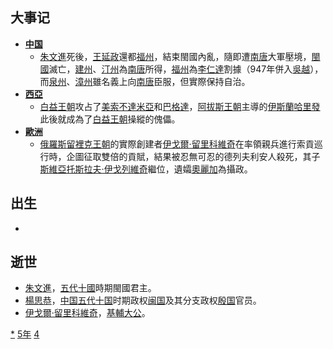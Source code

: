 {{yearTOC|945|闽'''[[天德_(閩)|天德]]三年'''；于阗'''[[同慶_(于闐)|同慶]]三十四年'''；契丹'''[[会同_(辽朝)|会同]]八年'''；南汉'''-{[[乾和|乾和]]}-三年'''；后蜀'''[[广政|广政]]八年'''；后晋（吴越、荆南、马楚）'''[[开运_(後晉)|开运]]二年'''；南唐'''[[保大_(南唐)|保大]]三年'''；大理'''[[文经|文经]]元年'''；日本'''[[天慶_(日本)|天慶]]八年'''}}

== 大事记 ==
*'''[[中国|中国]]'''
**[[朱文進|朱文進]]死後，[[王延政|王延政]]還都[[福州|福州]]，結束閩國內亂，隨即遭[[南唐|南唐]]大軍壓境，[[閩國|閩國]]滅亡，[[建州|建州]]、[[汀州|汀州]]為[[南唐|南唐]]所得，[[福州|福州]]為[[李仁達|李仁達]]割據（947年併入[[吳越國|吳越]]），而[[泉州|泉州]]、[[漳州|漳州]]雖名義上向[[南唐|南唐]]臣服，但實際保持自治。
*'''[[西亞|西亞]]'''
**[[白益王朝|白益王朝]]攻占了[[美索不達米亞|美索不達米亞]]和[[巴格達|巴格達]]，[[阿拔斯王朝|阿拔斯王朝]]主導的[[伊斯蘭|伊斯蘭]][[哈里發|哈里發]]此後就成為了[[白益王朝|白益王朝]]操縱的傀儡。 
*'''[[歐洲|歐洲]]'''
**[[俄羅斯|俄羅斯]][[留裡克王朝|留裡克王朝]]的實際創建者[[伊戈爾·留里科維奇|伊戈爾·留里科維奇]]在率領親兵進行索貢巡行時，企圖征取雙倍的貢賦，結果被忍無可忍的德列夫利安人殺死，其子[[斯維亞托斯拉夫·伊戈列維奇|斯維亞托斯拉夫·伊戈列維奇]]繼位，遺孀[[奧麗加|奧麗加]]為攝政。

== 出生 ==
*

== 逝世 ==
{{Wikisource year mention}}
*[[朱文進|朱文進]]，[[五代十國|五代十國]]時期閩國君主。
*[[楊思恭|楊思恭]]，[[中国|中国]][[五代十国|五代十国]]时期政权[[闽国|闽国]]及其分支政权[[殷国_(五代)|殷国]]官员。
*[[伊戈爾·留里科維奇|伊戈爾·留里科維奇]]，[[基輔大公|基輔大公]]。

[[Category:945年|*]]
[[Category:940年代|5年]]
[[Category:10世纪各年|4]]
